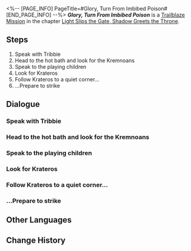 <%-- [PAGE_INFO]
PageTitle=#Glory, Turn From Imbibed Poison#
[END_PAGE_INFO] --%>
{{Stub|Dialogue.}}
{{Mission Infobox
|id            = 1040203
|title         = 
|image         = Mission Glory, Turn From Imbibed Poison.png{{subst:void|<!--$UPLOAD:<<SpriteOutput/Chronicle/1040203.png>-<Mission Glory, Turn From Imbibed Poison.png>-<Fate's Atlas Images>>-->}}
|type          = Trailblaze
|event_name    = 
|chapter       = Light Slips the Gate, Shadow Greets the Throne
|requirements  = [[Trailblaze Mission]] ''[[Strife, Dispel the Accompanying Fears]]'' completed
|summary       = Mydei found the Kremnoan veteran, Krateros, to discuss the future of Castrum Kremnos. However, Krateros remained resolute, openly expressing his desire for Mydei to take up divine authority, claim kingship, and return home.
|characters    = Distressed Soldier; Krateros; Mydei; Scouting Soldier; Trailblazer; Tribbie
|startLocation = [[Amphoreus]] - [["Eternal Holy City" Okhema]]
|world         = Amphoreus
|area          = "Eternal Holy City" Okhema
|prev          = Strife, Dispel the Accompanying Fears
|next          = Grove, Wherefore Are the Wise Silent
|rewards       = Trailblaze EXP*200; Stellar Jade*30; Traveler's Guide*3; Celestial Ambrosia*80; Credit*30,000
}}
'''''Glory, Turn From Imbibed Poison''''' is a [[Trailblaze Mission]] in the chapter [[Light Slips the Gate, Shadow Greets the Throne]].

==Steps==
# Speak with Tribbie
# Head to the hot bath and look for the Kremnoans
# Speak to the playing children
# Look for Krateros
# Follow Krateros to a quiet corner...
# ...Prepare to strike

<!--
==Gameplay Notes==

--><!--
==Trial Character==

-->
==Dialogue==
{{Stub Dialogue}}
===Speak with Tribbie{{subst:void|<!--104020301-->}}===
{{Mission Description|type=trailblaze|location="Eternal Holy City" Okhema|The failure of Phainon's Coreflame trial means the responsibility of bearing Nikador's divinity now falls to the lone crown prince of Kremnos &mdash; you. Yet, even as the orthodox heir to "Strife," you seem to have an absurd extent of hesitation and objection to accepting the god's authority...}}
{{Dialogue Start}}
:{{tx}}
{{Dialogue End}}

===Head to the hot bath and look for the Kremnoans{{subst:void|<!--104020302-->}}===
{{Dialogue Start}}
:{{tx}}
{{Dialogue End}}

===Speak to the playing children{{subst:void|<!--104020305-->}}===
{{Dialogue Start}}
:{{tx}}
{{Dialogue End}}

===Look for Krateros{{subst:void|<!--104020303-->}}===
{{Mission Description|type=trailblaze|location="Eternal Holy City" Okhema|update|Seeing the energetic Kremnoan children prompts you to reflect on Castrum Kremnos's future. You decide to seek out the Kremnoan veteran Krateros for a discussion.}}
{{Dialogue Start}}
:{{tx}}
{{Dialogue End}}

===Follow Krateros to a quiet corner...{{subst:void|<!--104020304-->}}===
{{Dialogue Start}}
:{{tx}}
{{Dialogue End}}

===...Prepare to strike{{subst:void|<!--104020315-->}}===
{{Dialogue Start}}
:{{tx}}
{{Dialogue End}}

==Other Languages==
{{Other Languages
|en   = Glory, Turn From Imbibed Poison
|zhs  = 荣耀啊，不忍卒饮的鸩酒
|zht  = 榮耀啊，不忍卒飲的鴆酒
|ja   = 栄光よ、飲み干した毒を退けよ
|ko   = 영광이여, 차마 다 마실 수 없는 독주구나
|es   = Gloria, veneno que es mejor no ingerir
|fr   = Gloire impossible à accepter
|ru   = О слава, не испей отравленного вина
|th   = เกียรติยศเอ๋ย อย่าได้ทนร่ำสุราพิษเลย
|vi   = Hỡi Vinh Quang, Chén Rượu Độc Không Nỡ Uống Cạn
|de   = O Ehre, ein giftiger Wein
|id   = Kemuliaan, Racun yang Tak Kuasa Ditelan
|pt   = Glória, Afaste-se do Veneno Imbibido
}}

==Change History==
{{Change History|3.1}}
